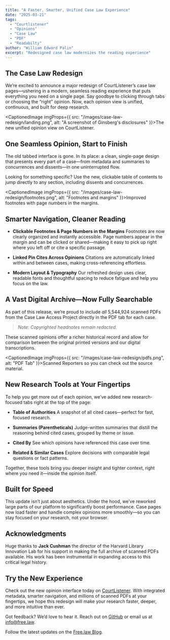 ```yaml
---
title: "A Faster, Smarter, Unified Case Law Experience"
date: "2025-03-21"
tags:
  - "Courtlistener"
  - "Opinions"
  - "Case Law"
  - "PDF"
  - "Readabilty"
author: "William Edward Palin"
excerpt: "Redesigned case law modernizes the reading experience"
---
```


## The Case Law Redesign

We’re excited to announce a major redesign of CourtListener’s case law pages—ushering in a modern, seamless reading experience that puts everything you need on a single page. Say goodbye to clicking through tabs or choosing the “right” opinion. Now, each opinion view is unified, continuous, and built for deep research.

<CaptionedImage imgProps={{
  src: "/images/case-law-redesign/landing.png",
  alt: "A screenshot of Ginsberg's disclosures"
}}>The new unified opinion view on CourtListener.</CaptionedImage>

## One Seamless Opinion, Start to Finish

The old tabbed interface is gone. In its place: a clean, single-page design that presents every part of a case—from metadata and summaries to concurrences and dissents—in one uninterrupted flow.

Looking for something specific? Use the new, clickable table of contents to jump directly to any section, including dissents and concurrences.

<CaptionedImage imgProps={{
  src: "/images/case-law-redesign/footnotes.png",
  alt: "Footnotes and margins"
}}>Improved footnotes with page numbers in the margins.</CaptionedImage>

## Smarter Navigation, Cleaner Reading

- **Clickable Footnotes & Page Numbers in the Margins**
  Footnotes are now clearly organized and instantly accessible. Page numbers appear in the margin and can be clicked or shared—making it easy to pick up right where you left off or cite a specific passage.

- **Linked Pin Cites Across Opinions**
  Citations are automatically linked within and between cases, making cross-referencing effortless.

- **Modern Layout & Typography**
  Our refreshed design uses clear, readable fonts and thoughtful spacing to reduce fatigue and help you focus on the law.

## A Vast Digital Archive—Now Fully Searchable

As part of this release, we’re proud to include *all* 5,544,924 scanned PDFs from the Case Law Access Project directly in the PDF tab for each case.
> _Note: Copyrighted headnotes remain redacted._

These scanned opinions offer a richer historical record and allow for comparison between the original printed versions and our digital transcriptions.

<CaptionedImage imgProps={{
  src: "/images/case-law-redesign/pdfs.png",
  alt: "PDF Tab"
}}>Scanned Reporters so you can check out the source material.</CaptionedImage>

## New Research Tools at Your Fingertips

To help you get more out of each opinion, we’ve added new research-focused tabs right at the top of the page:

- **Table of Authorities**
  A snapshot of all cited cases—perfect for fast, focused research.

- **Summaries (Parentheticals)**
  Judge-written summaries that distill the reasoning behind cited cases, grouped by theme or issue.

- **Cited By**
  See which opinions have referenced this case over time.

- **Related & Similar Cases**
  Explore decisions with comparable legal questions or fact patterns.

Together, these tools bring you deeper insight and tighter context, right where you need it—inside the opinion itself.

## Built for Speed

This update isn’t just about aesthetics. Under the hood, we’ve reworked large parts of our platform to significantly boost performance. Case pages now load faster and handle complex opinions more smoothly—so you can stay focused on your research, not your browser.

## Acknowledgments

Huge thanks to **Jack Cushman** the director of the Harvard Library Innovation Lab for his support in making the full archive of scanned PDFs available. His work has been instrumental in expanding access to this critical legal history.

## Try the New Experience

Check out the new opinion interface today on [CourtListener](https://www.courtlistener.com/opinion/). With integrated metadata, smarter navigation, and millions of scanned PDFs at your fingertips, we hope this redesign will make your research faster, deeper, and more intuitive than ever.

Got feedback? We’d love to hear it. Reach out on [GitHub](https://github.com/freelawproject/courtlistener/issues/) or email us at [info@free.law](mailto:info@free.law).

Follow the latest updates on the [Free.law Blog](/blog).